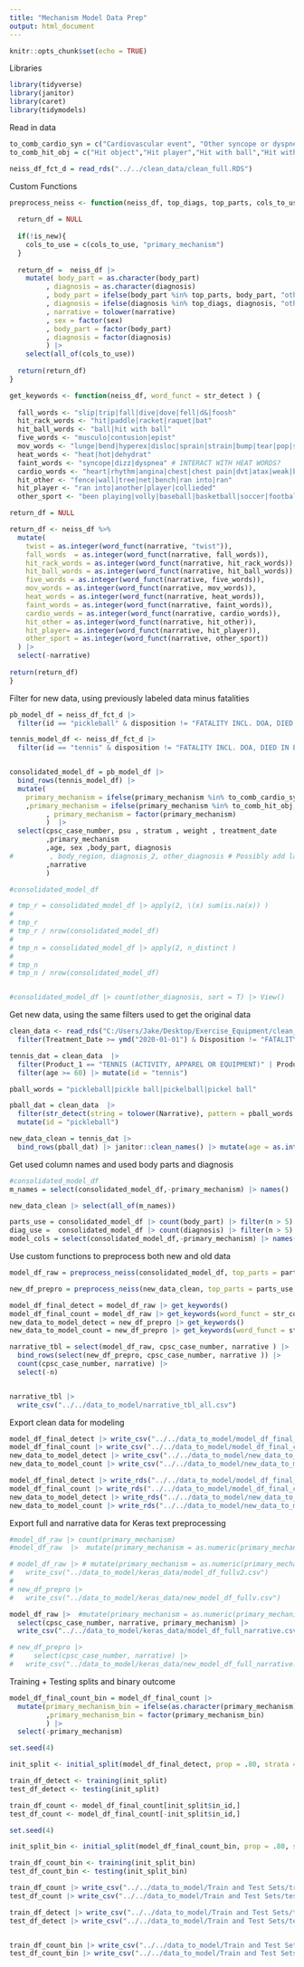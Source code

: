 ```yaml
---
title: "Mechanism Model Data Prep"
output: html_document
---
```


```r
knitr::opts_chunk$set(echo = TRUE)
```

Libraries
```r
library(tidyverse)
library(janitor)
library(caret)
library(tidymodels)
```

Read in data
```r
to_comb_cardio_syn = c("Cardiovascular event", "Other syncope or dyspnea")
to_comb_hit_obj = c("Hit object","Hit player","Hit with ball","Hit with racquet/paddle")

neiss_df_fct_d = read_rds("../../clean_data/clean_full.RDS")
```


Custom Functions
```r
preprocess_neiss <- function(neiss_df, top_diags, top_parts, cols_to_use, is_new = FALSE) {
  
  return_df = NULL
  
  if(!is_new){
    cols_to_use = c(cols_to_use, "primary_mechanism")
  }
  
  return_df =  neiss_df |>  
    mutate( body_part = as.character(body_part)
         , diagnosis = as.character(diagnosis)
         , body_part = ifelse(body_part %in% top_parts, body_part, "other")
         , diagnosis = ifelse(diagnosis %in% top_diags, diagnosis, "other")
         , narrative = tolower(narrative)
         , sex = factor(sex)
         , body_part = factor(body_part)
         , diagnosis = factor(diagnosis)
         ) |>
    select(all_of(cols_to_use))
  
  return(return_df)
}

get_keywords <- function(neiss_df, word_funct = str_detect ) {
  
  fall_words <- "slip|trip|fall|dive|dove|fell|d&|foosh"
  hit_rack_words <- "hit|paddle|racket|raquet|bat"
  hit_ball_words <- "ball|hit with ball"
  five_words <- "musculo|contusion|epist"
  mov_words <- "lunge|bend|hyperex|disloc|sprain|strain|bump|tear|pop|snap|roll|cut|abrasion|sting|jam"
  heat_words <- "heat|hot|dehydrat"
  faint_words <- "syncope|dizz|dyspnea" # INTERACT WITH HEAT WORDS?
  cardio_words <- "heart|rhythm|angina|chest|chest pain|dvt|atax|weak|blood pressure|palpitat"
  hit_other <- "fence|wall|tree|net|bench|ran into|ran"
  hit_player <- "ran into|another|player|collieded"
  other_sport <- "been playing|volly|baseball|basketball|soccer|football|golf|sports"

return_df = NULL

return_df <- neiss_df %>% 
  mutate(
    twist = as.integer(word_funct(narrative, "twist")),
    fall_words  = as.integer(word_funct(narrative, fall_words)),
    hit_rack_words = as.integer(word_funct(narrative, hit_rack_words)),
    hit_ball_words = as.integer(word_funct(narrative, hit_ball_words)),
    five_words = as.integer(word_funct(narrative, five_words)),
    mov_words = as.integer(word_funct(narrative, mov_words)),
    heat_words = as.integer(word_funct(narrative, heat_words)),
    faint_words = as.integer(word_funct(narrative, faint_words)),
    cardio_words = as.integer(word_funct(narrative, cardio_words)),
    hit_other = as.integer(word_funct(narrative, hit_other)),
    hit_player= as.integer(word_funct(narrative, hit_player)),
    other_sport = as.integer(word_funct(narrative, other_sport))
  ) |>
  select(-narrative)
  
return(return_df)
}
```


Filter for new data, using previously labeled data minus fatalities
```r
pb_model_df = neiss_df_fct_d |>
  filter(id == "pickleball" & disposition != "FATALITY INCL. DOA, DIED IN ER")# & age >= 50) #|> count(primary_mechanism)

tennis_model_df <- neiss_df_fct_d |>
  filter(id == "tennis" & disposition != "FATALITY INCL. DOA, DIED IN ER") 


consolidated_model_df = pb_model_df |> 
  bind_rows(tennis_model_df) |> 
  mutate(
    primary_mechanism = ifelse(primary_mechanism %in% to_comb_cardio_syn, "cardio/sync", primary_mechanism)
    ,primary_mechanism = ifelse(primary_mechanism %in% to_comb_hit_obj, "Hit with various obj", primary_mechanism)
         , primary_mechanism = factor(primary_mechanism)     
         )  |>
  select(cpsc_case_number, psu , stratum , weight , treatment_date
         ,primary_mechanism
         ,age, sex ,body_part, diagnosis
#         , body_region, diagnosis_2, other_diagnosis # Possibly add later
         ,narrative
         )

#consolidated_model_df

# tmp_r = consolidated_model_df |> apply(2, \(x) sum(is.na(x)) )
# 
# tmp_r
# tmp_r / nrow(consolidated_model_df)
# 
# tmp_n = consolidated_model_df |> apply(2, n_distinct )
# 
# tmp_n
# tmp_n / nrow(consolidated_model_df)


#consolidated_model_df |> count(other_diagnosis, sort = T) |> View()
```


Get new data, using the same filters used to get the original data
```r
clean_data <- read_rds("C:/Users/Jake/Desktop/Exercise_Equipment/clean_data/clean_neiss_df_2013-2022.RDS") |> mutate(age = as.numeric(age_in_years) ) |>
  filter(Treatment_Date >= ymd("2020-01-01") & Disposition != "FATALITY INCL. DOA, DIED IN ER")

tennis_dat = clean_data  |>
  filter(Product_1 == "TENNIS (ACTIVITY, APPAREL OR EQUIPMENT)" | Product_2 == "TENNIS (ACTIVITY, APPAREL OR EQUIPMENT)" | Product_3 == "TENNIS (ACTIVITY, APPAREL OR EQUIPMENT)") |> 
  filter(age >= 60) |> mutate(id = "tennis")

pball_words = "pickleball|pickle ball|pickelball|pickel ball"

pball_dat = clean_data  |>
  filter(str_detect(string = tolower(Narrative), pattern = pball_words  )) |>  
  mutate(id = "pickleball")

new_data_clean = tennis_dat |>
  bind_rows(pball_dat) |> janitor::clean_names() |> mutate(age = as.integer(age)) 

```


Get used column names and used body parts and diagnosis
```r
#consolidated_model_df
m_names = select(consolidated_model_df,-primary_mechanism) |> names()

new_data_clean |> select(all_of(m_names))

parts_use = consolidated_model_df |> count(body_part) |> filter(n > 5) |> pull(body_part)
diag_use =  consolidated_model_df |> count(diagnosis) |> filter(n > 5) |> pull(diagnosis)
model_cols = select(consolidated_model_df,-primary_mechanism) |> names()
```


Use custom functions to preprocess both new and old data
```r
model_df_raw = preprocess_neiss(consolidated_model_df, top_parts = parts_use, top_diags = diag_use, cols_to_use = model_cols )

new_df_prepro = preprocess_neiss(new_data_clean, top_parts = parts_use, top_diags = diag_use, cols_to_use = model_cols, is_new = TRUE )
```



```r
model_df_final_detect = model_df_raw |> get_keywords()
model_df_final_count = model_df_raw |> get_keywords(word_funct = str_count)
new_data_to_model_detect = new_df_prepro |> get_keywords()
new_data_to_model_count = new_df_prepro |> get_keywords(word_funct = str_count)
```



```r
narrative_tbl = select(model_df_raw, cpsc_case_number, narrative ) |>
  bind_rows(select(new_df_prepro, cpsc_case_number, narrative )) |>
  count(cpsc_case_number, narrative) |>
  select(-n) 



```

```r
narrative_tbl |>
  write_csv("../../data_to_model/narrative_tbl_all.csv")
```


Export clean data for modeling
```r
model_df_final_detect |> write_csv("../../data_to_model/model_df_final_detect.csv")
model_df_final_count |> write_csv("../../data_to_model/model_df_final_count.csv")
new_data_to_model_detect |> write_csv("../../data_to_model/new_data_to_model_detect.csv")
new_data_to_model_count |> write_csv("../../data_to_model/new_data_to_model_count.csv")

model_df_final_detect |> write_rds("../../data_to_model/model_df_final_detect.rds")
model_df_final_count |> write_rds("../../data_to_model/model_df_final_count.rds")
new_data_to_model_detect |> write_rds("../../data_to_model/new_data_to_model_detect.rds")
new_data_to_model_count |> write_rds("../../data_to_model/new_data_to_model_count.rds")

```


Export full and narrative data for Keras text preprocessing
```r
#model_df_raw |> count(primary_mechanism)
#model_df_raw  |>  mutate(primary_mechanism = as.numeric(primary_mechanism)) |> count(primary_mechanism)

# model_df_raw |> # mutate(primary_mechanism = as.numeric(primary_mechanism)) |> #count(primary_mechanism)
#   write_csv("../data_to_model/keras_data/model_df_fullv2.csv")
# 
# new_df_prepro |> 
#   write_csv("../data_to_model/keras_data/new_model_df_fullv.csv")

model_df_raw |>  #mutate(primary_mechanism = as.numeric(primary_mechanism)) |> 
  select(cpsc_case_number, narrative, primary_mechanism) |>
  write_csv("../../data_to_model/keras_data/model_df_full_narrative.csv")

# new_df_prepro |> 
#     select(cpsc_case_number, narrative) |>
#   write_csv("../data_to_model/keras_data/new_model_df_full_narrative.csv")

```



Training + Testing splits and binary outcome
```r

model_df_final_count_bin = model_df_final_count |>
  mutate(primary_mechanism_bin = ifelse(as.character(primary_mechanism) == "Multi-sport", "Multi-sport", "Other")
         ,primary_mechanism_bin = factor(primary_mechanism_bin)
         ) |>
  select(-primary_mechanism)

```

```r
set.seed(4)

init_split <- initial_split(model_df_final_detect, prop = .80, strata = "primary_mechanism")

train_df_detect <- training(init_split)
test_df_detect <- testing(init_split)

train_df_count <- model_df_final_count[init_split$in_id,]
test_df_count <- model_df_final_count[-init_split$in_id,]
```


```r
set.seed(4)

init_split_bin <- initial_split(model_df_final_count_bin, prop = .80, strata = "primary_mechanism_bin")

train_df_count_bin <- training(init_split_bin)
test_df_count_bin <- testing(init_split_bin)
```


```r
train_df_count |> write_csv("../../data_to_model/Train and Test Sets/train_df_count.csv")
test_df_count |> write_csv("../../data_to_model/Train and Test Sets/test_df_count.csv")

train_df_detect |> write_csv("../../data_to_model/Train and Test Sets/train_df_detect.csv")
test_df_detect |> write_csv("../../data_to_model/Train and Test Sets/test_df_detect.csv")


train_df_count_bin |> write_csv("../../data_to_model/Train and Test Sets/train_df_count_bin.csv")
test_df_count_bin |> write_csv("../../data_to_model/Train and Test Sets/test_df_count_bin.csv")

```



